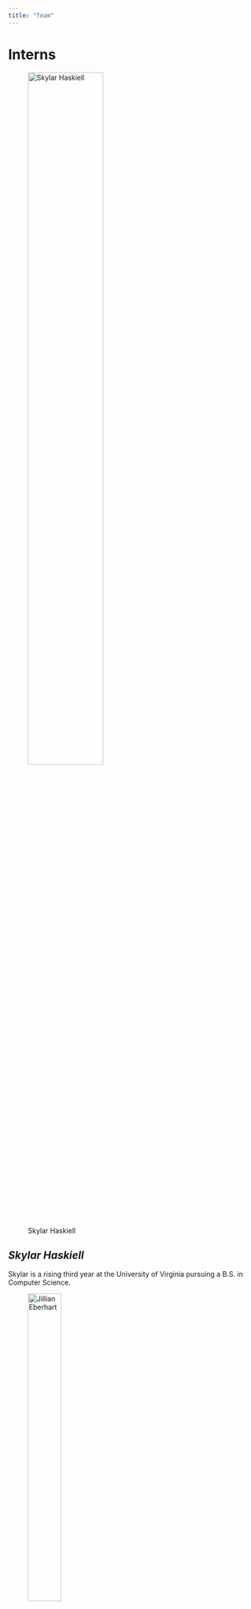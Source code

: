 ```yaml
---
title: "Team"
---
```


# Interns
![Skylar Haskiell](www/skylar_pic.jpg){width=60% }</center>  

## *Skylar Haskiell*  
Skylar is a rising third year at the University of Virginia pursuing a B.S. in Computer Science. 

![Jillian Eberhart](www/Jill.png){width=40% }</center>

## *Jillian Eberhart*
Jillian is a rising third year at the Univerisity of Virginia pursuing a B.A. in Statistics with a minor in Health and Wellness. 

# Social and Decision Analytics Staff
![Joel Thurston](www/Joel_pic.png){width=40% }</center>  
## *Joel Thurston*
Senior Scientist

![Joanna Schroeder](www/Joanna_pic.png){width=40% }</center>  
## *Joanna Schroeder*
Intermediate Research Specialist

